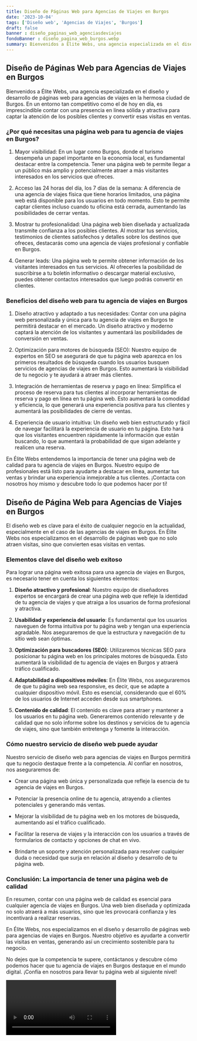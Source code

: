 ```yaml
---
title: Diseño de Páginas Web para Agencias de Viajes en Burgos
date: '2023-10-04'
tags: ['Diseño web', 'Agencias de Viajes', 'Burgos']
draft: false
banner : diseño_paginas_web_agenciasdeviajes
fondoBanner : diseño_pagina_web_burgos.webp
summary: Bienvenidos a Élite Webs, una agencia especializada en el diseño y desarrollo de páginas web para agencias de viajes en la hermosa ciudad de Burgos. En un entorno tan competitivo como el de hoy en día, es imprescindible contar con una presencia en línea sólida y atractiva para captar la atención de los posibles clientes y convertir esas visitas en ventas.
---
```


## Diseño de Páginas Web para Agencias de Viajes en Burgos

Bienvenidos a Élite Webs, una agencia especializada en el diseño y desarrollo de páginas web para agencias de viajes en la hermosa ciudad de Burgos. En un entorno tan competitivo como el de hoy en día, es imprescindible contar con una presencia en línea sólida y atractiva para captar la atención de los posibles clientes y convertir esas visitas en ventas.

### ¿Por qué necesitas una página web para tu agencia de viajes en Burgos?

1. Mayor visibilidad: En un lugar como Burgos, donde el turismo desempeña un papel importante en la economía local, es fundamental destacar entre la competencia. Tener una página web te permite llegar a un público más amplio y potencialmente atraer a más visitantes interesados en los servicios que ofreces.

2. Acceso las 24 horas del día, los 7 días de la semana: A diferencia de una agencia de viajes física que tiene horarios limitados, una página web está disponible para los usuarios en todo momento. Esto te permite captar clientes incluso cuando tu oficina está cerrada, aumentando las posibilidades de cerrar ventas.

3. Mostrar tu profesionalidad: Una página web bien diseñada y actualizada transmite confianza a los posibles clientes. Al mostrar tus servicios, testimonios de clientes satisfechos y detalles sobre los destinos que ofreces, destacarás como una agencia de viajes profesional y confiable en Burgos.

4. Generar leads: Una página web te permite obtener información de los visitantes interesados en tus servicios. Al ofrecerles la posibilidad de suscribirse a tu boletín informativo o descargar material exclusivo, puedes obtener contactos interesados que luego podrás convertir en clientes.

### Beneficios del diseño web para tu agencia de viajes en Burgos

1. Diseño atractivo y adaptado a tus necesidades: Contar con una página web personalizada y única para tu agencia de viajes en Burgos te permitirá destacar en el mercado. Un diseño atractivo y moderno captará la atención de los visitantes y aumentará las posibilidades de conversión en ventas.

2. Optimización para motores de búsqueda (SEO): Nuestro equipo de expertos en SEO se asegurará de que tu página web aparezca en los primeros resultados de búsqueda cuando los usuarios busquen servicios de agencias de viajes en Burgos. Esto aumentará la visibilidad de tu negocio y te ayudará a atraer más clientes.

3. Integración de herramientas de reserva y pago en línea: Simplifica el proceso de reserva para tus clientes al incorporar herramientas de reserva y pago en línea en tu página web. Esto aumentará la comodidad y eficiencia, lo que generará una experiencia positiva para tus clientes y aumentará las posibilidades de cierre de ventas.

4. Experiencia de usuario intuitiva: Un diseño web bien estructurado y fácil de navegar facilitará la experiencia de usuario en tu página. Esto hará que los visitantes encuentren rápidamente la información que están buscando, lo que aumentará la probabilidad de que sigan adelante y realicen una reserva.

En Élite Webs entendemos la importancia de tener una página web de calidad para tu agencia de viajes en Burgos. Nuestro equipo de profesionales está listo para ayudarte a destacar en línea, aumentar tus ventas y brindar una experiencia inmejorable a tus clientes. ¡Contacta con nosotros hoy mismo y descubre todo lo que podemos hacer por ti!

<GifSeo />

<Cta />

## Diseño de Página Web para Agencias de Viajes en Burgos

El diseño web es clave para el éxito de cualquier negocio en la actualidad, especialmente en el caso de las agencias de viajes en Burgos. En Élite Webs nos especializamos en el desarrollo de páginas web que no solo atraen visitas, sino que convierten esas visitas en ventas.

### Elementos clave del diseño web exitoso

Para lograr una página web exitosa para una agencia de viajes en Burgos, es necesario tener en cuenta los siguientes elementos:

1. **Diseño atractivo y profesional**: Nuestro equipo de diseñadores expertos se encargará de crear una página web que refleje la identidad de tu agencia de viajes y que atraiga a los usuarios de forma profesional y atractiva.

2. **Usabilidad y experiencia del usuario**: Es fundamental que los usuarios naveguen de forma intuitiva por tu página web y tengan una experiencia agradable. Nos aseguraremos de que la estructura y navegación de tu sitio web sean óptimas.

3. **Optimización para buscadores (SEO)**: Utilizaremos técnicas SEO para posicionar tu página web en los principales motores de búsqueda. Esto aumentará la visibilidad de tu agencia de viajes en Burgos y atraerá tráfico cualificado.

4. **Adaptabilidad a dispositivos móviles**: En Élite Webs, nos aseguraremos de que tu página web sea responsive, es decir, que se adapte a cualquier dispositivo móvil. Esto es esencial, considerando que el 60% de los usuarios de Internet acceden desde sus smartphones.

5. **Contenido de calidad**: El contenido es clave para atraer y mantener a los usuarios en tu página web. Generaremos contenido relevante y de calidad que no solo informe sobre los destinos y servicios de tu agencia de viajes, sino que también entretenga y fomente la interacción.

### Cómo nuestro servicio de diseño web puede ayudar

Nuestro servicio de diseño web para agencias de viajes en Burgos permitirá que tu negocio destaque frente a la competencia. Al confiar en nosotros, nos aseguraremos de:

- Crear una página web única y personalizada que refleje la esencia de tu agencia de viajes en Burgos.

- Potenciar la presencia online de tu agencia, atrayendo a clientes potenciales y generando más ventas.

- Mejorar la visibilidad de tu página web en los motores de búsqueda, aumentando así el tráfico cualificado.

- Facilitar la reserva de viajes y la interacción con los usuarios a través de formularios de contacto y opciones de chat en vivo.

- Brindarte un soporte y atención personalizada para resolver cualquier duda o necesidad que surja en relación al diseño y desarrollo de tu página web.

### Conclusión: La importancia de tener una página web de calidad

En resumen, contar con una página web de calidad es esencial para cualquier agencia de viajes en Burgos. Una web bien diseñada y optimizada no solo atraerá a más usuarios, sino que les provocará confianza y les incentivará a realizar reservas.

En Élite Webs, nos especializamos en el diseño y desarrollo de páginas web para agencias de viajes en Burgos. Nuestro objetivo es ayudarte a convertir las visitas en ventas, generando así un crecimiento sostenible para tu negocio.

No dejes que la competencia te supere, contáctanos y descubre cómo podemos hacer que tu agencia de viajes en Burgos destaque en el mundo digital. ¡Confía en nosotros para llevar tu página web al siguiente nivel!

<Video />

<CtaBot job='Agencias de Viajes' city='Burgos'/>

<Gmaps query='Burgos+españa+maps' />